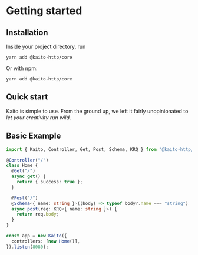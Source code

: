 # Getting started

## Installation

Inside your project directory, run

```
yarn add @kaito-http/core
```

Or with npm:

```
yarn add @kaito-http/core
```

## Quick start

Kaito is simple to use. From the ground up, we left it fairly unopinionated to _let your creativity run wild_.

## Basic Example

```ts
import { Kaito, Controller, Get, Post, Schema, KRQ } from "@kaito-http/core";

@Controller("/")
class Home {
  @Get("/")
  async get() {
    return { success: true };
  }

  @Post("/")
  @Schema<{ name: string }>((body) => typeof body?.name === "string")
  async post(req: KRQ<{ name: string }>) {
    return req.body;
  }
}

const app = new Kaito({
  controllers: [new Home()],
}).listen(8080);
```
